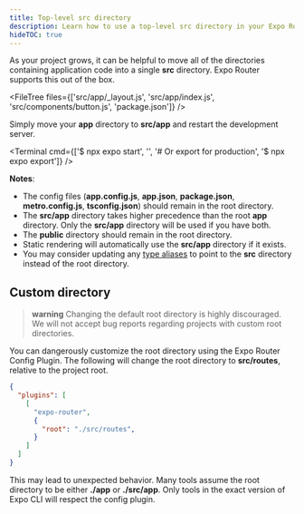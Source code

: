```yaml
---
title: Top-level src directory
description: Learn how to use a top-level src directory in your Expo Router project.
hideTOC: true
---
```




As your project grows, it can be helpful to move all of the directories containing application code into a single **src** directory. Expo Router supports this out of the box.

<FileTree
  files={['src/app/_layout.js', 'src/app/index.js', 'src/components/button.js', 'package.json']}
/>

Simply move your **app** directory to **src/app** and restart the development server.

<Terminal
  cmd={['$ npx expo start', '', '# Or export for production', '$ npx expo export']}
/>

**Notes**:

- The config files (**app.config.js**, **app.json**, **package.json**, **metro.config.js**, **tsconfig.json**) should remain in the root directory.
- The **src/app** directory takes higher precedence than the root **app** directory. Only the **src/app** directory will be used if you have both.
- The **public** directory should remain in the root directory.
- Static rendering will automatically use the **src/app** directory if it exists.
- You may consider updating any [type aliases](/guides/typescript#path-aliases) to point to the **src** directory instead of the root directory.

## Custom directory

> **warning** Changing the default root directory is highly discouraged. We will not accept bug reports regarding projects with custom root directories.

You can dangerously customize the root directory using the Expo Router Config Plugin. The following will change the root directory to **src/routes**, relative to the project root.

```json app.json
{
  "plugins": [
    [
      "expo-router",
      {
        "root": "./src/routes",
      }
    ]
  ]
}
```

This may lead to unexpected behavior. Many tools assume the root directory to be either **./app** or **./src/app**. Only tools in the exact version of Expo CLI will respect the config plugin.
